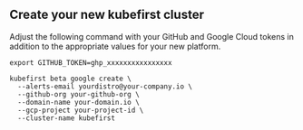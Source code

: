 
## Create your new kubefirst cluster

Adjust the following command with your GitHub and Google Cloud tokens in addition to the appropriate values for your new platform.

```shell
export GITHUB_TOKEN=ghp_xxxxxxxxxxxxxxxx

kubefirst beta google create \
  --alerts-email yourdistro@your-company.io \
  --github-org your-github-org \
  --domain-name your-domain.io \
  --gcp-project your-project-id \
  --cluster-name kubefirst
```

<CloudflareDNS />
